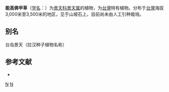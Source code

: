 {{Speciesbox 
| genus = Sedum
| species = nokoense
| authority = Yamamoto
}}

'''能高佛甲草'''（[[学名|学名]]：{{lang|la|''Sedum nokoense''}}）为[[景天科|景天科]][[景天属|景天属]]的植物，为[[台灣|台灣]]特有植物。分布于[[台灣|台灣]]海拔3,000米至3,500米的地区，见于山坡石上，目前尚未由人工引种栽培。

== 别名 ==
台岛景天（拉汉种子植物名称）

== 参考文献 ==
{{refbegin}}
* {{cite web| url =http://www.bioinfo.cn/db05/KmzwSpecies.php?action=view&id=6352| title =能高佛甲草| work =中国高等植物数据库全库| publisher =中国科学院微生物研究所| author =昆明植物研究所| accessdate =2009-02-25| deadurl =yes| archiveurl =https://web.archive.org/web/20160305092449/http://www.bioinfo.cn/db05/KmzwSpecies.php?action=view&id=6352| archivedate =2016-03-05}}
{{refend}}
{{Taxonbar|from=Q15232251}}

{{DEFAULTSORT:Sedum nokoense}}
[[Category:臺灣特有植物|N]]
[[Category:景天属|N]]


{{Crassulaceae-stub}}